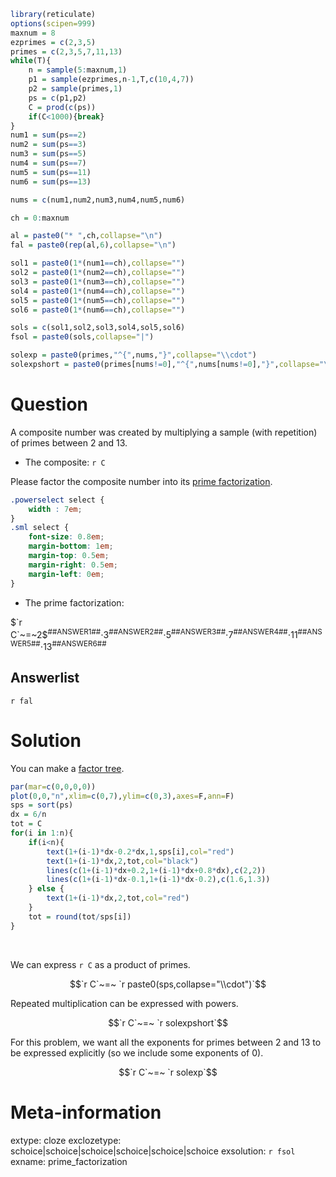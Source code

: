 ```r
library(reticulate)
options(scipen=999)
maxnum = 8
ezprimes = c(2,3,5)
primes = c(2,3,5,7,11,13)
while(T){
    n = sample(5:maxnum,1)
    p1 = sample(ezprimes,n-1,T,c(10,4,7))
    p2 = sample(primes,1)
    ps = c(p1,p2)
    C = prod(c(ps))
    if(C<1000){break}
}
num1 = sum(ps==2)
num2 = sum(ps==3)
num3 = sum(ps==5)
num4 = sum(ps==7)
num5 = sum(ps==11)
num6 = sum(ps==13)

nums = c(num1,num2,num3,num4,num5,num6)

ch = 0:maxnum

al = paste0("* ",ch,collapse="\n")
fal = paste0(rep(al,6),collapse="\n")

sol1 = paste0(1*(num1==ch),collapse="")
sol2 = paste0(1*(num2==ch),collapse="")
sol3 = paste0(1*(num3==ch),collapse="")
sol4 = paste0(1*(num4==ch),collapse="")
sol5 = paste0(1*(num5==ch),collapse="")
sol6 = paste0(1*(num6==ch),collapse="")

sols = c(sol1,sol2,sol3,sol4,sol5,sol6)
fsol = paste0(sols,collapse="|")

solexp = paste0(primes,"^{",nums,"}",collapse="\\cdot")
solexpshort = paste0(primes[nums!=0],"^{",nums[nums!=0],"}",collapse="\\cdot")

```


Question
========

A composite number was created by multiplying a sample (with repetition) of primes between 2 and 13.

* The composite: `r C`

Please factor the composite number into its [prime factorization](https://en.wikipedia.org/wiki/Fundamental_theorem_of_arithmetic).

```css
.powerselect select {
    width : 7em;
}
.sml select {
    font-size: 0.8em;
    margin-bottom: 1em;
    margin-top: 0.5em;
    margin-right: 0.5em;
    margin-left: 0em;
}
```

<div class="powerselect">

* The prime factorization: 

$`r C`~=~2$<sup class="sml">##ANSWER1##</sup>$\cdot 3$<sup class="sml">##ANSWER2##</sup>$\cdot 5$<sup class="sml">##ANSWER3##</sup>$\cdot 7$<sup class="sml">##ANSWER4##</sup>$\cdot 11$<sup class="sml">##ANSWER5##</sup>$\cdot 13$<sup class="sml">##ANSWER6##</sup>

</div>

Answerlist
--------

`r fal`


Solution
========

You can make a [factor tree](https://en.wikipedia.org/wiki/Integer_factorization#Prime_decomposition).

```r
par(mar=c(0,0,0,0))
plot(0,0,"n",xlim=c(0,7),ylim=c(0,3),axes=F,ann=F)
sps = sort(ps)
dx = 6/n
tot = C
for(i in 1:n){
    if(i<n){
        text(1+(i-1)*dx-0.2*dx,1,sps[i],col="red")
        text(1+(i-1)*dx,2,tot,col="black")
        lines(c(1+(i-1)*dx+0.2,1+(i-1)*dx+0.8*dx),c(2,2))
        lines(c(1+(i-1)*dx-0.1,1+(i-1)*dx-0.2),c(1.6,1.3))
    } else {
        text(1+(i-1)*dx,2,tot,col="red")
    }
    tot = round(tot/sps[i])
}
```
\

We can express `r C` as a product of primes.

$$`r C`~=~ `r paste0(sps,collapse="\\cdot")`$$

Repeated multiplication can be expressed with powers.

$$`r C`~=~ `r solexpshort`$$

For this problem, we want all the exponents for primes between 2 and 13 to be expressed explicitly (so we include some exponents of 0).

$$`r C`~=~ `r solexp`$$


Meta-information
============
extype: cloze
exclozetype: schoice|schoice|schoice|schoice|schoice|schoice
exsolution: `r fsol`
exname: prime_factorization